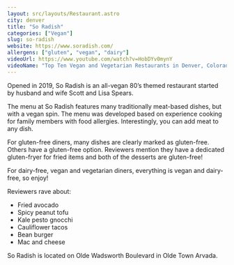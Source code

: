 ```yaml
---
layout: src/layouts/Restaurant.astro
city: denver
title: "So Radish"
categories: ["Vegan"]
slug: so-radish
website: https://www.soradish.com/
allergens: ["gluten", "vegan", "dairy"]
videoUrl: https://www.youtube.com/watch?v=HobDYv0mynY
videoName: "Top Ten Vegan and Vegetarian Restaurants in Denver, Colorado"
---
```


Opened in 2019, So Radish is an all-vegan 80’s themed restaurant started by husband and wife Scott and Lisa Spears.

The menu at So Radish features many traditionally meat-based dishes, but with a vegan spin. The menu was developed based on experience cooking for family members with food allergies. Interestingly, you can add meat to any dish.

For gluten-free diners, many dishes are clearly marked as gluten-free. Others have a gluten-free option. Reviewers mention they have a dedicated gluten-fryer for fried items and both of the desserts are gluten-free!

For dairy-free, vegan and vegetarian diners, everything is vegan and dairy-free, so enjoy!

Reviewers rave about:
* Fried avocado
* Spicy peanut tofu
* Kale pesto gnocchi
* Cauliflower tacos
* Bean burger
* Mac and cheese

So Radish is located on Olde Wadsworth Boulevard in Olde Town Arvada.
